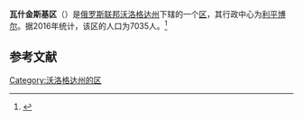 {{Infobox Settlement
| official_name = 瓦什金斯基区
| native_name = Вашкинский район
| image_flag =  Flag of Vashkinsky rayon (Vologda oblast).png 
| image_shield =  Coat of Arms of Vashkinsky rayon (Vologda oblast).png 
| image_map =  Location of Vashkinsky District (Vologda Oblast).svg 
| settlement_type = [[区_(苏联)|区]]
| subdivision_type = [[国家|国家]]
| subdivision_type1 = [[州_(俄罗斯)|州]]
| subdivision_name = {{RUS}}
| subdivision_name1 = [[沃洛格达州|沃洛格达州]]
| seat_type = 行政中心
| seat = [[利平博尔|利平博尔]]
| population_as_of=2016
| population_footnotes = <ref name=stat />
| population_total = 7035
| timezone = [[莫斯科时间|MSK]]
| utc_offset = +3
}}
'''瓦什金斯基区'''（{{lang-ru|Вашкинский район}}）是[[俄罗斯联邦|俄罗斯联邦]][[沃洛格达州|沃洛格达州]]下辖的一个[[区_(苏联)|区]]，其行政中心为[[利平博尔|利平博尔]]。据2016年统计，该区的人口为7035人。<ref name=stat>{{cite web | url = http://www.gks.ru/free_doc/doc_2016/bul_dr/mun_obr2016.rar | title = Численность населения Российской Федерации по муниципальным образованиям на 1 января 2016 года | language = ru | accessdate = 2016-12-21 | archive-date = 2019-05-13 | archive-url = https://web.archive.org/web/20190513150350/http://www.gks.ru/free_doc/doc_2016/bul_dr/mun_obr2016.rar | dead-url = no }}</ref>

== 参考文献 ==
{{reflist}}

{{Russia-stub}}

[[Category:沃洛格达州的区|Category:沃洛格达州的区]]